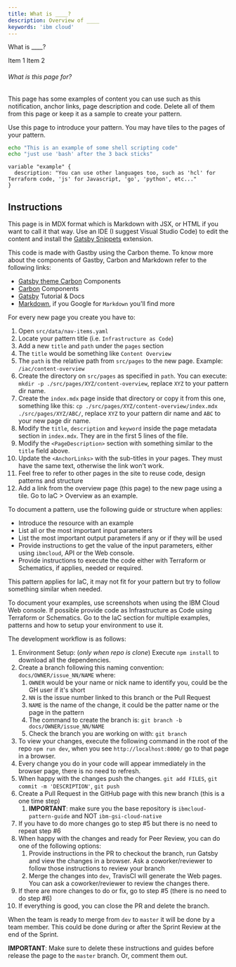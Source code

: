 ```yaml
---
title: What is ____?
description: Overview of ____
keywords: 'ibm cloud'
---
```


<PageDescription>

What is ____?

</PageDescription>

<AnchorLinks small>
  <AnchorLink>Item 1</AnchorLink>
  <AnchorLink>Item 2</AnchorLink>
</AnchorLinks>

<InlineNotification>

###### What is this page for?

This page has some examples of content you can use such as this notification, anchor links, page description and code. Delete all of them from this page or keep it as a sample to create your pattern.

Use this page to introduce your pattern. You may have tiles to the pages of your pattern.

</InlineNotification>

```bash
echo "This is an example of some shell scripting code"
echo "just use 'bash' after the 3 back sticks"
```

```hcl
variable "example" {
  description: "You can use other languages too, such as 'hcl' for Terraform code, 'js' for Javascript, 'go', 'python', etc..."
}
```

<!--
This is a comment, they won't show up in the page. You can use it for TODO:, IDEA:, TBD:, etc...
-->

## Instructions

This page is in MDX format which is Markdown with JSX, or HTML if you want to call it that way. Use an IDE (I suggest Visual Studio Code) to edit the content and install the [Gatsby Snippets](https://marketplace.visualstudio.com/items?itemName=nickytonline.vscode-gatsby-snippets) extension.

This code is made with Gastby using the Carbon theme. To know more about the components of Gastby, Carbon and Markdown refer to the following links:

- [Gatsby theme Carbon](https://gatsby-theme-carbon.now.sh/components/Accordion) Components
- [Carbon](https://www.carbondesignsystem.com/components/overview) Components
- [Gatsby](https://www.gatsbyjs.org/tutorial/) Tutorial & Docs
- [Markdown](https://daringfireball.net/projects/markdown/syntax), if you Google for `Markdown` you'll find more

For every new page you create you have to:

1. Open `src/data/nav-items.yaml`
2. Locate your pattern title (i.e. `Infrastructure as Code`)
3. Add a new `title` and `path` under the `pages` section
4. The `title` would be something like `Content Overview`
5. The `path` is the relative path from `src/pages` to the new page. Example: `/iac/content-overview`
6. Create the directory on `src/pages` as specified in `path`. You can execute: `mkdir -p ./src/pages/XYZ/content-overview`, replace `XYZ` to your pattern dir name.
7. Create the `index.mdx` page inside that directory or copy it from this one, something like this: `cp ./src/pages/XYZ/content-overview/index.mdx ./src/pages/XYZ/ABC/`, replace `XYZ` to your pattern dir name and `ABC` to your new page dir name.
8. Modify the `title`, `description` and `keyword` inside the page metadata section in `index.mdx`. They are in the first 5 lines of the file.
9. Modify the `<PageDescription>` section with something similar to the `title` field above.
10. Update the `<AnchorLinks>` with the sub-titles in your pages. They must have the same text, otherwise the link won't work.
11. Feel free to refer to other pages in the site to reuse code, design patterns and structure
12. Add a link from the overview page (this page) to the new page using a tile. Go to IaC > Overview as an example.

To document a pattern, use the following guide or structure when applies:

- Introduce the resource with an example
- List all or the most important input parameters
- List the most important output parameters if any or if they will be used
- Provide instructions to get the value of the input parameters, either using `ibmcloud`, API or the Web console.
- Provide instructions to execute the code either with Terraform or Schematics, if applies, needed or required.

This pattern applies for IaC, it may not fit for your pattern but try to follow something similar when needed.

To document your examples, use screenshots when using the IBM Cloud Web console. If possible provide code as Infrastructure as Code using Terraform or Schematics. Go to the IaC section for multiple examples, patterns and how to setup your environment to use it.

The development workflow is as follows:

1. Environment Setup: (*only when repo is clone*) Execute `npm install` to download all the dependencies.
2. Create a branch following this naming convention: `docs/OWNER/issue_NN/NAME` where:
   1. `OWNER` would be your name or nick name to identify you, could be the GH user if it's short
   2. `NN` is the issue number linked to this branch or the Pull Request
   3. `NAME` is the name of the change, it could be the patter name or the page in the pattern
   4. The command to create the branch is: `git branch -b docs/OWNER/issue_NN/NAME`
   5. Check the branch you are working on with: `git branch`
3. To view your changes, execute the following command in the root of the repo `npm run dev`, when you see `http://localhost:8000/` go to that page in a browser.
4. Every change you do in your code will appear immediately in the browser page, there is no need to refresh.
5. When happy with the changes push the changes. `git add FILES`, `git commit -m 'DESCRIPTION'`, `git push`
6. Create a Pull Request in the GitHub page with this new branch (this is a one time step)
   1. **IMPORTANT**: make sure you the base repository is `ibmcloud-pattern-guide` and NOT `ibm-gsi-cloud-native`
7. If you have to do more changes go to step #5 but there is no need to repeat step #6
8. When happy with the changes and ready for Peer Review, you can do one of the following options:
   1. Provide instructions in the PR to checkout the branch, run Gatsby and view the changes in a browser. Ask a coworker/reviewer to follow those instructions to review your branch
   2. Merge the changes into `dev`, TravisCI will generate the Web pages. You can ask a coworker/reviewer to review the changes there.
9. If there are more changes to do or fix, go to step #5 (there is no need to do step #6)
10. If everything is good, you can close the PR and delete the branch.

When the team is ready to merge from `dev` to `master` it will be done by a team member. This could be done during or after the Sprint Review at the end of the Sprint.

**IMPORTANT**: Make sure to delete these instructions and guides before release the page to the `master` branch. Or, comment them out.
